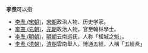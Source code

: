 '''李焘'''可以指:
* [[李焘_(宋朝)|李焘 (宋朝)]]，[[宋朝|宋朝]]政治人物、历史学家。
* [[李燾_(元朝)|李燾 (元朝)]]，[[元朝|元朝]]政治人物，官至翰林學士。
* [[李焘_(明朝)|李焘 (明朝)]]，[[明朝|明朝]]云南巡抚，人称「槎城之魁」。
* [[李焘_(清朝)|李焘 (清朝)]]，[[清朝|清朝]]雲南舉人，博通五經，人稱「五經焘」
{{disambig|Cat=二字李姓人名消歧義}}